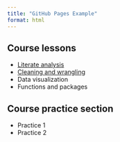 ```yaml
---
title: "GitHub Pages Example"
format: html
---
```


## Course lessons
- [Literate analysis](MiniLiterateAnalysis.html)
- [Cleaning and wrangling](tidying-data.html)
- Data visualization
- Functions and packages

## Course practice section
- Practice 1
- Practice 2